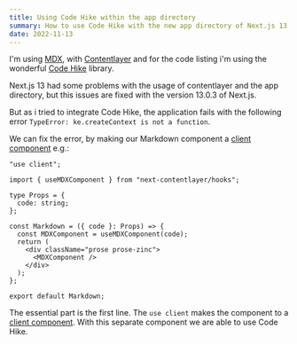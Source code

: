 ```yaml
---
title: Using Code Hike within the app directory
summary: How to use Code Hike with the new app directory of Next.js 13
date: 2022-11-13
---
```


I'm using [MDX](https://mdxjs.com/),
with [Contentlayer](https://www.contentlayer.dev/) and
for the code listing i'm using the wonderful [Code Hike](https://codehike.org/) library.

Next.js 13 had some problems with the usage of contentlayer and the app directory,
but this issues are fixed with the version 13.0.3 of Next.js.

But as i tried to integrate Code Hike,
the application fails with the following error `TypeError: ke.createContext is not a function`.

We can fix the error, by making our Markdown component a [client component](https://beta.nextjs.org/docs/rendering/server-and-client-components#client-components) e.g.:

```tsx Markdown.tsx mark=1
"use client";

import { useMDXComponent } from "next-contentlayer/hooks";

type Props = {
  code: string;
};

const Markdown = ({ code }: Props) => {
  const MDXComponent = useMDXComponent(code);
  return (
    <div className="prose prose-zinc">
      <MDXComponent />
    </div>
  );
};

export default Markdown;
```

The essential part is the first line.
The `use client` makes the component to a [client component](https://beta.nextjs.org/docs/rendering/server-and-client-components#client-components).
With this separate component we are able to use Code Hike.
